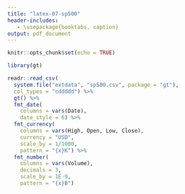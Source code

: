 ```yaml
---
title: "latex-07-sp500"
header-includes:
   - \usepackage{booktabs, caption}
output: pdf_document
---
```


```r
knitr::opts_chunk$set(echo = TRUE)

library(gt)
```


```r
readr::read_csv(
  system.file("extdata", "sp500.csv", package = "gt"),
  col_types = "cddddd") %>%
  gt() %>%
  fmt_date(
    columns = vars(Date),
    date_style = 6) %>%
  fmt_currency(
    columns = vars(High, Open, Low, Close),
    currency = "USD",
    scale_by = 1/1000,
    pattern = "{x}K") %>%
  fmt_number(
    columns = vars(Volume),
    decimals = 3,
    scale_by = 1E-9,
    pattern = "{x}B")
```

